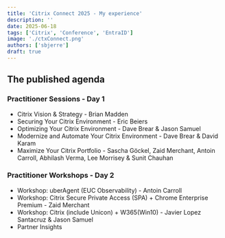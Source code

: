 ```yaml
---
title: 'Citrix Connect 2025 - My experience'
description: ''
date: 2025-06-18
tags: ['Citrix', 'Conference', 'EntraID']
image: './ctxConnect.png'
authors: ['sbjerre']
draft: true
---
```


## The published agenda

### Practitioner Sessions - Day 1
* Citrix Vision & Strategy - Brian Madden
* Securing Your Citrix Environment - Eric Beiers
* Optimizing Your Citrix Environment - Dave Brear & Jason Samuel
* Modernize and Automate Your Citrix Environment - Dave Brear & David Karam
* Maximize Your Citrix Portfolio - Sascha Göckel, Zaid Merchant, Antoin Carroll, Abhilash Verma, Lee Morrisey & Sunit Chauhan

### Practitioner Workshops - Day 2
* Workshop: uberAgent (EUC Observability) - Antoin Carroll
* Workshop: Citrix Secure Private Access (SPA) + Chrome Enterprise Premium - Zaid Merchant
* Workshop: Citrix (include Unicon) + W365(Win10) - Javier Lopez Santacruz & Jason Samuel
* Partner Insights